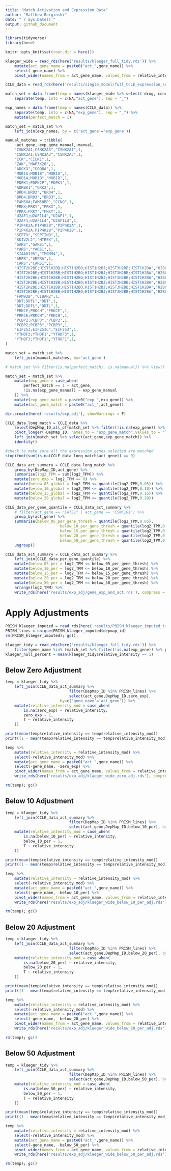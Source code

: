 ```yaml
---
title: "Match Activation and Expression Data"
author: "Matthew Berginski"
date: "`r Sys.Date()`"
output: github_document
---
```


```r
library(tidyverse)
library(here)

knitr::opts_knit$set(root.dir = here())
```

```r
klaeger_wide = read_rds(here('results/klaeger_full_tidy.rds')) %>%
	mutate(act_gene_name = paste0("act_",gene_name)) %>%
	select(-gene_name) %>%
	pivot_wider(names_from = act_gene_name, values_from = relative_intensity)

CCLE_data = read_rds(here('results/single_model/full_CCLE_expression_set_for_ML.rds'))
```

```r
match_set = data.frame(temp = names(klaeger_wide %>% select(-drug,-concentration_M))) %>% 
	separate(temp, into = c(NA,"act_gene"), sep = "_")

exp_names = data.frame(temp = names(CCLE_data)) %>% 
	separate(temp, into = c(NA,"exp_gene"), sep = "_") %>%
	mutate(perfect_match = 1)

match_set = match_set %>%
	left_join(exp_names, by = c('act_gene'='exp_gene'))
```

```r
manual_matches = tribble(
	~act_gene,~exp_gene_manual,~manual,
	"CSNK2A1;CSNK2A3","CSNK2A1",1,
	"CSNK2A1;CSNK2A3","CSNK2A3",1,
	"ICK","CILK1",1,
	"ZAK","MAP3K20",1,
	"ADCK3","COQ8A",1,
	"MOB1A;MOB1B","MOB1A",1,
	"MOB1A;MOB1B","MOB1B",1,
	"PDPK1;PDPK2P","PDPK1",1,
	"ADRBK1","GRK2",1,
	"BRD4;BRD3","BRD4",1,
	"BRD4;BRD3","BRD3",1,
	"FAM58A;FAM58BP","CCNQ",1,
	"PRKX;PRKY","PRKX",1,
	"PRKX;PRKY","PRKY",1,
	"U2AF1;U2AF1L4","U2AF1",1,
	"U2AF1;U2AF1L4","U2AF1L4",1,
	"PIP4K2A;PIP4K2B","PIP4K2A",1,
	"PIP4K2A;PIP4K2B","PIP4K2B",1,
	"SEPT9","SEPTIN9",1,
	"SKIV2L2","MTREX",1,
	"GARS","GARS1",1,
	"YARS","YARS1",1,
	"KIAA0195","TMEM94",1,
	"SRPR","SRPRA",1,
	"CARS","CARS1",1,
	"HIST2H2BE;HIST1H2BB;HIST1H2BO;HIST1H2BJ;HIST3H2BB;HIST1H2BA","H2BC21",1,
	"HIST2H2BE;HIST1H2BB;HIST1H2BO;HIST1H2BJ;HIST3H2BB;HIST1H2BA","H2BC3",1,
	"HIST2H2BE;HIST1H2BB;HIST1H2BO;HIST1H2BJ;HIST3H2BB;HIST1H2BA","H2BC17",1,
	"HIST2H2BE;HIST1H2BB;HIST1H2BO;HIST1H2BJ;HIST3H2BB;HIST1H2BA","H2BC11",1,
	"HIST2H2BE;HIST1H2BB;HIST1H2BO;HIST1H2BJ;HIST3H2BB;HIST1H2BA","H2BU1",1,
	"HIST2H2BE;HIST1H2BB;HIST1H2BO;HIST1H2BJ;HIST3H2BB;HIST1H2BA","H2BC1",1,
	"FAM92B","CIBAR2",1,
	"DDT;DDTL","DDT",1,
	"DDT;DDTL","DDTL",1,
	"PRKCE;PRKCH","PRKCE",1,
	"PRKCE;PRKCH","PRKCH",1,
	"PCBP2;PCBP3","PCBP2",1,
	"PCBP2;PCBP3","PCBP3",1,
	"EIF2S3;EIF2S3L","EIF2S3",1,
	"YTHDF3;YTHDF1","YTHDF3",1,
	"YTHDF3;YTHDF1","YTHDF1",1,
)

match_set = match_set %>%
	left_join(manual_matches, by='act_gene')

# match_set %>% filter(is.na(perfect_match), is.na(manual)) %>% View()
```

```r
match_set = match_set %>%
	mutate(exp_gene = case_when(
		perfect_match == 1 ~ act_gene,
		!is.na(exp_gene_manual) ~ exp_gene_manual
	)) %>%
	mutate(exp_gene_match = paste0("exp_",exp_gene)) %>%
	mutate(act_gene_match = paste0("act_",act_gene))
```

```r
dir.create(here('results/exp_adj'), showWarnings = F)

CCLE_data_long_match = CCLE_data %>%
	select(DepMap_ID,all_of(match_set %>% filter(!is.na(exp_gene)) %>% pull(exp_gene_match))) %>%
	pivot_longer(-DepMap_ID, names_to = "exp_gene_match",values_to = "log2_TPM") %>%
	left_join(match_set %>% select(act_gene,exp_gene_match)) %>%
	identity()

#check to make sure all the expression genes selected are matched
stopifnot(sum(is.na(CCLE_data_long_match$act_gene)) == 0)

CCLE_data_act_summary = CCLE_data_long_match %>%
	group_by(DepMap_ID,act_gene) %>%
	summarise(log2_TPM = sum(log2_TPM)) %>%
	mutate(zero_exp = log2_TPM == 0) %>%
	mutate(below_05_global = log2_TPM <= quantile(log2_TPM,0.05)) %>%
	mutate(below_10_global = log2_TPM <= quantile(log2_TPM,0.10)) %>%
	mutate(below_15_global = log2_TPM <= quantile(log2_TPM,0.15)) %>%
	mutate(below_20_global = log2_TPM <= quantile(log2_TPM,0.20))

CCLE_data_per_gene_quantile = CCLE_data_act_summary %>%
	# filter(act_gene == "LATS1" | act_gene == "CSNK1G1") %>%
	group_by(act_gene) %>%
	summarise(below_05_per_gene_thresh = quantile(log2_TPM,0.05),
						below_10_per_gene_thresh = quantile(log2_TPM,0.10),
						below_15_per_gene_thresh = quantile(log2_TPM,0.15),
						below_20_per_gene_thresh = quantile(log2_TPM,0.20),
						below_50_per_gene_thresh = quantile(log2_TPM,0.50)) %>%
	ungroup()

CCLE_data_act_summary = CCLE_data_act_summary %>%
	left_join(CCLE_data_per_gene_quantile) %>%
	mutate(below_05_per = log2_TPM <= below_05_per_gene_thresh) %>%
	mutate(below_10_per = log2_TPM <= below_10_per_gene_thresh) %>%
	mutate(below_15_per = log2_TPM <= below_15_per_gene_thresh) %>%
	mutate(below_20_per = log2_TPM <= below_20_per_gene_thresh) %>%
	mutate(below_50_per = log2_TPM <= below_50_per_gene_thresh) %>%
	arrange(log2_TPM) %>%
	write_rds(here('results/exp_adj/gene_exp_and_act.rds'), compress = 'gz')
```
# Apply Adjustments

```r
PRISM_klaeger_imputed = read_rds(here('results/PRISM_klaeger_imputed_tidy.rds'))
PRISM_lines = unique(PRISM_klaeger_imputed$depmap_id)
rm(PRISM_klaeger_imputed); gc();

klaeger_tidy = read_rds(here('results/klaeger_full_tidy.rds')) %>%
	filter(gene_name %in% (match_set %>% filter(!is.na(exp_gene)) %>% pull(act_gene)))
klaeger_null_percent = mean(klaeger_tidy$relative_intensity == 1)
```

## Below Zero Adjustment

```r
temp = klaeger_tidy %>% 
	left_join(CCLE_data_act_summary %>%
							filter(DepMap_ID %in% PRISM_lines) %>%
							select(act_gene,DepMap_ID,zero_exp), 
						by=c('gene_name'='act_gene')) %>%
	mutate(relative_intensity_mod = case_when(
		is.na(zero_exp) ~ relative_intensity,
		zero_exp ~ 1,
		T ~ relative_intensity
	))

print(mean(temp$relative_intensity == temp$relative_intensity_mod))
print((1 - mean(temp$relative_intensity == temp$relative_intensity_mod))/(1 - klaeger_null_percent))

temp %>%
	mutate(relative_intensity = relative_intensity_mod) %>%
	select(-relative_intensity_mod) %>%
	mutate(act_gene_name = paste0("act_",gene_name)) %>%
	select(-gene_name, -zero_exp) %>%
	pivot_wider(names_from = act_gene_name, values_from = relative_intensity) %>%
	write_rds(here('results/exp_adj/klaeger_wide_zero_adj.rds'), compress = 'gz')

rm(temp); gc()
```

## Below 10 Adjustment

```r
temp = klaeger_tidy %>%
	left_join(CCLE_data_act_summary %>%
							filter(DepMap_ID %in% PRISM_lines) %>%
							select(act_gene,DepMap_ID,below_10_per), by=c('gene_name'='act_gene')) %>%
	mutate(relative_intensity_mod = case_when(
		is.na(below_10_per) ~ relative_intensity,
		below_10_per ~ 1,
		T ~ relative_intensity
	))

print(mean(temp$relative_intensity == temp$relative_intensity_mod))
print((1 - mean(temp$relative_intensity == temp$relative_intensity_mod))/(1 - klaeger_null_percent))

temp %>%
	mutate(relative_intensity = relative_intensity_mod) %>%
	select(-relative_intensity_mod) %>%
	mutate(act_gene_name = paste0("act_",gene_name)) %>%
	select(-gene_name, -below_10_per) %>%
	pivot_wider(names_from = act_gene_name, values_from = relative_intensity) %>%
	write_rds(here('results/exp_adj/klaeger_wide_below_10_per_adj.rds'), compress = 'gz')

rm(temp); gc()
```

## Below 20 Adjustment

```r
temp = klaeger_tidy %>%
	left_join(CCLE_data_act_summary %>%
							filter(DepMap_ID %in% PRISM_lines) %>%
							select(act_gene,DepMap_ID,below_20_per), by=c('gene_name'='act_gene')) %>%
	mutate(relative_intensity_mod = case_when(
		is.na(below_20_per) ~ relative_intensity,
		below_20_per ~ 1,
		T ~ relative_intensity
	))

print(mean(temp$relative_intensity == temp$relative_intensity_mod))
print((1 - mean(temp$relative_intensity == temp$relative_intensity_mod))/(1 - klaeger_null_percent))

temp %>%
	mutate(relative_intensity = relative_intensity_mod) %>%
	select(-relative_intensity_mod) %>%
	mutate(act_gene_name = paste0("act_",gene_name)) %>%
	select(-gene_name, -below_20_per) %>%
	pivot_wider(names_from = act_gene_name, values_from = relative_intensity) %>%
	write_rds(here('results/exp_adj/klaeger_wide_below_20_per_adj.rds'), compress = 'gz')

rm(temp); gc()
```

## Below 50 Adjustment

```r
temp = klaeger_tidy %>%
	left_join(CCLE_data_act_summary %>%
							filter(DepMap_ID %in% PRISM_lines) %>%
							select(act_gene,DepMap_ID,below_50_per), by=c('gene_name'='act_gene')) %>%
	mutate(relative_intensity_mod = case_when(
		is.na(below_50_per) ~ relative_intensity,
		below_50_per ~ 1,
		T ~ relative_intensity
	))

print(mean(temp$relative_intensity == temp$relative_intensity_mod))
print((1 - mean(temp$relative_intensity == temp$relative_intensity_mod))/(1 - klaeger_null_percent))

temp %>%
	mutate(relative_intensity = relative_intensity_mod) %>%
	select(-relative_intensity_mod) %>%
	mutate(act_gene_name = paste0("act_",gene_name)) %>%
	select(-gene_name, -below_50_per) %>%
	pivot_wider(names_from = act_gene_name, values_from = relative_intensity) %>%
	write_rds(here('results/exp_adj/klaeger_wide_below_50_per_adj.rds'), compress = 'gz')

rm(temp); gc()
```
